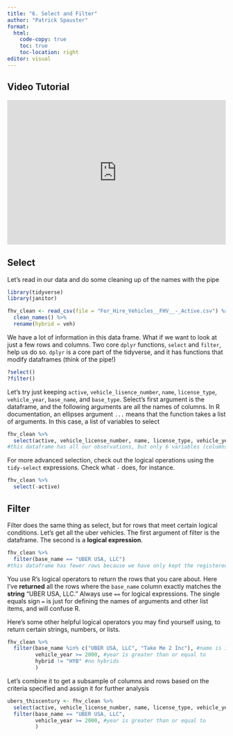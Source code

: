 ```yaml
---
title: "6. Select and Filter"
author: "Patrick Spauster"
format:
  html:
    code-copy: true
    toc: true
    toc-location: right
editor: visual
---
```


## Video Tutorial

<div style="max-width:608px"><div style="position:relative;padding-bottom:66.118421052632%"><iframe id="kaltura_player" src="https://cdnapisec.kaltura.com/p/1674401/sp/167440100/embedIframeJs/uiconf_id/23435151/partner_id/1674401?iframeembed=true&playerId=kaltura_player&entry_id=1_y5zwltx3&flashvars[streamerType]=auto&amp;flashvars[localizationCode]=en&amp;flashvars[sideBarContainer.plugin]=true&amp;flashvars[sideBarContainer.position]=left&amp;flashvars[sideBarContainer.clickToClose]=true&amp;flashvars[chapters.plugin]=true&amp;flashvars[chapters.layout]=vertical&amp;flashvars[chapters.thumbnailRotator]=false&amp;flashvars[streamSelector.plugin]=true&amp;flashvars[EmbedPlayer.SpinnerTarget]=videoHolder&amp;flashvars[dualScreen.plugin]=true&amp;flashvars[LeadWithHLSOnFlash]=true&amp;flashvars[Kaltura.addCrossoriginToIframe]=true&amp;&wid=1_vxdvux1u" width="608" height="402" allowfullscreen webkitallowfullscreen mozAllowFullScreen allow="autoplay *; fullscreen *; encrypted-media *" sandbox="allow-downloads allow-forms allow-same-origin allow-scripts allow-top-navigation allow-pointer-lock allow-popups allow-modals allow-orientation-lock allow-popups-to-escape-sandbox allow-presentation allow-top-navigation-by-user-activation" frameborder="0" title="6. select filter" style="position:absolute;top:0;left:0;width:100%;height:100%"></iframe></div></div>

## Select

Let's read in our data and do some cleaning up of the names with the pipe

```r
library(tidyverse)
library(janitor)

fhv_clean <- read_csv(file = "For_Hire_Vehicles__FHV__-_Active.csv") %>% 
  clean_names() %>% 
  rename(hybrid = veh)
```

We have a lot of information in this data frame. What if we want to look at just a few rows and columns. Two core `dplyr` functions, `select` and `filter`, help us do so. `dplyr` is a core part of the tidyverse, and it has functions that modify dataframes (think of the pipe!)

```r
?select()
?filter()
```

Let's try just keeping `active`, `vehicle_lisence_number`, `name`, `license_type`, `vehicle_year`, `base_name`, and `base_type`. Select's first argument is the dataframe, and the following arguments are all the names of columns. In R documentation, an ellipses argument `...` means that the function takes a list of arguments. In this case, a list of variables to select

```r
fhv_clean %>% 
  select(active, vehicle_license_number, name, license_type, vehicle_year, base_name, base_type)
#this dataframe has all our observations, but only 6 variables (columns)
```

For more advanced selection, check out the logical operations using the `tidy-select` expressions. Check what `-` does, for instance.

```r
fhv_clean %>% 
  select(-active)
```

## Filter

Filter does the same thing as select, but for rows that meet certain logical conditions. Let's get all the uber vehicles. The first argument of filter is the dataframe. The second is a **logical expression**.

```r
fhv_clean %>% 
  filter(base_name == "UBER USA, LLC")
#this dataframe has fewer rows because we have only kept the registered Ubers.
```

You use R's logical operators to return the rows that you care about. Here I've **returned** all the rows where the `base_name` column exactly matches the **string** "UBER USA, LLC." Always use `==` for logical expressions. The single equals sign `=` is just for defining the names of arguments and other list items, and will confuse R.

Here's some other helpful logical operators you may find yourself using, to return certain strings, numbers, or lists.

```r
fhv_clean %>% 
  filter(base_name %in% c("UBER USA, LLC", "Take Me 2 Inc"), #name is in the list
         vehicle_year >= 2000, #year is greater than or equal to
         hybrid != "HYB" #no hybrids
         )
```

Let's combine it to get a subsample of columns and rows based on the criteria specified and assign it for further analysis

```r
ubers_thiscentury <- fhv_clean %>% 
  select(active, vehicle_license_number, name, license_type, vehicle_year, base_name, base_type) %>% 
  filter(base_name == "UBER USA, LLC",
         vehicle_year >= 2000, #year is greater than or equal to
         )
  
```
